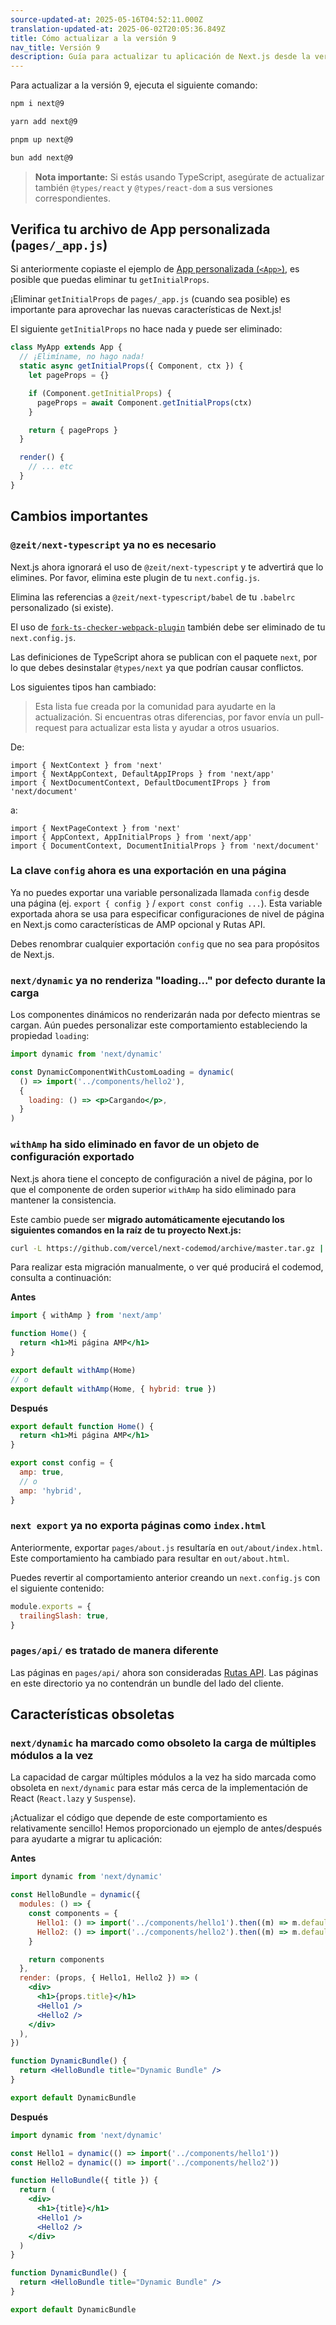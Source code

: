 ```yaml
---
source-updated-at: 2025-05-16T04:52:11.000Z
translation-updated-at: 2025-06-02T20:05:36.849Z
title: Cómo actualizar a la versión 9
nav_title: Versión 9
description: Guía para actualizar tu aplicación de Next.js desde la versión 8 a la versión 9.
---
```


Para actualizar a la versión 9, ejecuta el siguiente comando:

```bash filename="Terminal"
npm i next@9
```

```bash filename="Terminal"
yarn add next@9
```

```bash filename="Terminal"
pnpm up next@9
```

```bash filename="Terminal"
bun add next@9
```

> **Nota importante:** Si estás usando TypeScript, asegúrate de actualizar también `@types/react` y `@types/react-dom` a sus versiones correspondientes.

## Verifica tu archivo de App personalizada (`pages/_app.js`)

Si anteriormente copiaste el ejemplo de [App personalizada (`<App>`)](/docs/pages/building-your-application/routing/custom-app), es posible que puedas eliminar tu `getInitialProps`.

¡Eliminar `getInitialProps` de `pages/_app.js` (cuando sea posible) es importante para aprovechar las nuevas características de Next.js!

El siguiente `getInitialProps` no hace nada y puede ser eliminado:

```js
class MyApp extends App {
  // ¡Elimíname, no hago nada!
  static async getInitialProps({ Component, ctx }) {
    let pageProps = {}

    if (Component.getInitialProps) {
      pageProps = await Component.getInitialProps(ctx)
    }

    return { pageProps }
  }

  render() {
    // ... etc
  }
}
```

## Cambios importantes

### `@zeit/next-typescript` ya no es necesario

Next.js ahora ignorará el uso de `@zeit/next-typescript` y te advertirá que lo elimines. Por favor, elimina este plugin de tu `next.config.js`.

Elimina las referencias a `@zeit/next-typescript/babel` de tu `.babelrc` personalizado (si existe).

El uso de [`fork-ts-checker-webpack-plugin`](https://github.com/Realytics/fork-ts-checker-webpack-plugin/issues) también debe ser eliminado de tu `next.config.js`.

Las definiciones de TypeScript ahora se publican con el paquete `next`, por lo que debes desinstalar `@types/next` ya que podrían causar conflictos.

Los siguientes tipos han cambiado:

> Esta lista fue creada por la comunidad para ayudarte en la actualización. Si encuentras otras diferencias, por favor envía un pull-request para actualizar esta lista y ayudar a otros usuarios.

De:

```tsx
import { NextContext } from 'next'
import { NextAppContext, DefaultAppIProps } from 'next/app'
import { NextDocumentContext, DefaultDocumentIProps } from 'next/document'
```

a:

```tsx
import { NextPageContext } from 'next'
import { AppContext, AppInitialProps } from 'next/app'
import { DocumentContext, DocumentInitialProps } from 'next/document'
```

### La clave `config` ahora es una exportación en una página

Ya no puedes exportar una variable personalizada llamada `config` desde una página (ej. `export { config }` / `export const config ...`).
Esta variable exportada ahora se usa para especificar configuraciones de nivel de página en Next.js como características de AMP opcional y Rutas API.

Debes renombrar cualquier exportación `config` que no sea para propósitos de Next.js.

### `next/dynamic` ya no renderiza "loading..." por defecto durante la carga

Los componentes dinámicos no renderizarán nada por defecto mientras se cargan. Aún puedes personalizar este comportamiento estableciendo la propiedad `loading`:

```jsx
import dynamic from 'next/dynamic'

const DynamicComponentWithCustomLoading = dynamic(
  () => import('../components/hello2'),
  {
    loading: () => <p>Cargando</p>,
  }
)
```

### `withAmp` ha sido eliminado en favor de un objeto de configuración exportado

Next.js ahora tiene el concepto de configuración a nivel de página, por lo que el componente de orden superior `withAmp` ha sido eliminado para mantener la consistencia.

Este cambio puede ser **migrado automáticamente ejecutando los siguientes comandos en la raíz de tu proyecto Next.js:**

```bash filename="Terminal"
curl -L https://github.com/vercel/next-codemod/archive/master.tar.gz | tar -xz --strip=2 next-codemod-master/transforms/withamp-to-config.js npx jscodeshift -t ./withamp-to-config.js pages/**/*.js
```

Para realizar esta migración manualmente, o ver qué producirá el codemod, consulta a continuación:

**Antes**

```jsx
import { withAmp } from 'next/amp'

function Home() {
  return <h1>Mi página AMP</h1>
}

export default withAmp(Home)
// o
export default withAmp(Home, { hybrid: true })
```

**Después**

```jsx
export default function Home() {
  return <h1>Mi página AMP</h1>
}

export const config = {
  amp: true,
  // o
  amp: 'hybrid',
}
```

### `next export` ya no exporta páginas como `index.html`

Anteriormente, exportar `pages/about.js` resultaría en `out/about/index.html`. Este comportamiento ha cambiado para resultar en `out/about.html`.

Puedes revertir al comportamiento anterior creando un `next.config.js` con el siguiente contenido:

```js filename="next.config.js"
module.exports = {
  trailingSlash: true,
}
```

### `pages/api/` es tratado de manera diferente

Las páginas en `pages/api/` ahora son consideradas [Rutas API](https://nextjs.org/blog/next-9#api-routes).
Las páginas en este directorio ya no contendrán un bundle del lado del cliente.

## Características obsoletas

### `next/dynamic` ha marcado como obsoleto la carga de múltiples módulos a la vez

La capacidad de cargar múltiples módulos a la vez ha sido marcada como obsoleta en `next/dynamic` para estar más cerca de la implementación de React (`React.lazy` y `Suspense`).

¡Actualizar el código que depende de este comportamiento es relativamente sencillo! Hemos proporcionado un ejemplo de antes/después para ayudarte a migrar tu aplicación:

**Antes**

```jsx
import dynamic from 'next/dynamic'

const HelloBundle = dynamic({
  modules: () => {
    const components = {
      Hello1: () => import('../components/hello1').then((m) => m.default),
      Hello2: () => import('../components/hello2').then((m) => m.default),
    }

    return components
  },
  render: (props, { Hello1, Hello2 }) => (
    <div>
      <h1>{props.title}</h1>
      <Hello1 />
      <Hello2 />
    </div>
  ),
})

function DynamicBundle() {
  return <HelloBundle title="Dynamic Bundle" />
}

export default DynamicBundle
```

**Después**

```jsx
import dynamic from 'next/dynamic'

const Hello1 = dynamic(() => import('../components/hello1'))
const Hello2 = dynamic(() => import('../components/hello2'))

function HelloBundle({ title }) {
  return (
    <div>
      <h1>{title}</h1>
      <Hello1 />
      <Hello2 />
    </div>
  )
}

function DynamicBundle() {
  return <HelloBundle title="Dynamic Bundle" />
}

export default DynamicBundle
```